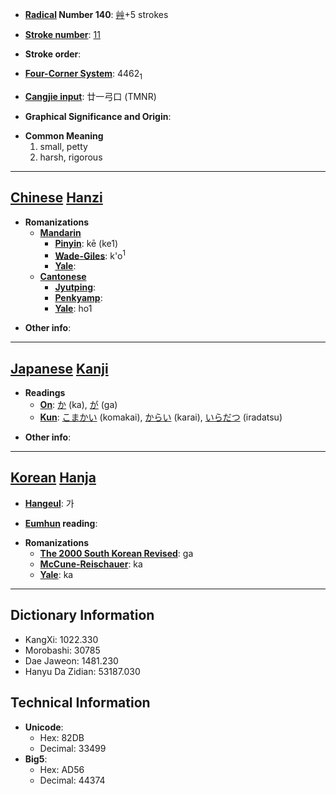 * '''[[Wiktionary:Chinese radical index| Radical]] Number 140''': [[Wiktionary:Chinese radical index 艸|艸]]+5 strokes

* '''[[Wiktionary:Chinese total strokes index|Stroke number]]''': [[Wiktionary:Chinese total strokes index 11|11]]

* '''Stroke order''': 

* '''[[Wiktionary:Chinese four corner index|Four-Corner System]]''': 4462<sub>1</sub>

* '''[[Wiktionary:Chinese Cangjie index|Cangjie input]]''': 廿一弓口 (TMNR)

* '''Graphical Significance and Origin''': 

* '''Common Meaning'''
*#small, petty
*# harsh, rigorous


----

== [[Chinese]] [[Hanzi]] ==

* '''Romanizations'''
** '''[[Mandarin]]'''
*** '''[[Pinyin]]''': kē (ke1)
*** '''[[Wade-Giles]]''': k'o<sup>1</sup>
*** '''[[Yale]]''': 
** '''[[Cantonese]]'''
*** '''[[Jyutping]]''':
*** '''[[Penkyamp]]''': 
*** '''[[Yale]]''': ho1

* '''Other info''': 

----

== [[Japanese]] [[Kanji]] ==

* '''Readings'''
** '''[[On]]''': [[か]] (ka), [[が]] (ga)
** '''[[Kun]]''': [[こまかい]] (komakai), [[からい]] (karai), [[いらだつ]] (iradatsu)

* '''Other info''':  

----

== [[Korean]] [[Hanja]] ==

* '''[[Hangeul]]''': 가

* '''[[Eumhun]] reading''': 

* '''Romanizations'''
** '''[[The 2000 South Korean Revised Romanization|The 2000 South Korean Revised]]''': ga
** '''[[McCune-Reischauer]]''': ka
** '''[[Yale]]''': ka

----

== Dictionary Information ==

* KangXi: 1022.330
* Morobashi: 30785
* Dae Jaweon: 1481.230
* Hanyu Da Zidian: 53187.030

== Technical Information ==

* '''Unicode''':
** Hex: 82DB
** Decimal: 33499
* '''Big5''':
** Hex: AD56
** Decimal: 44374